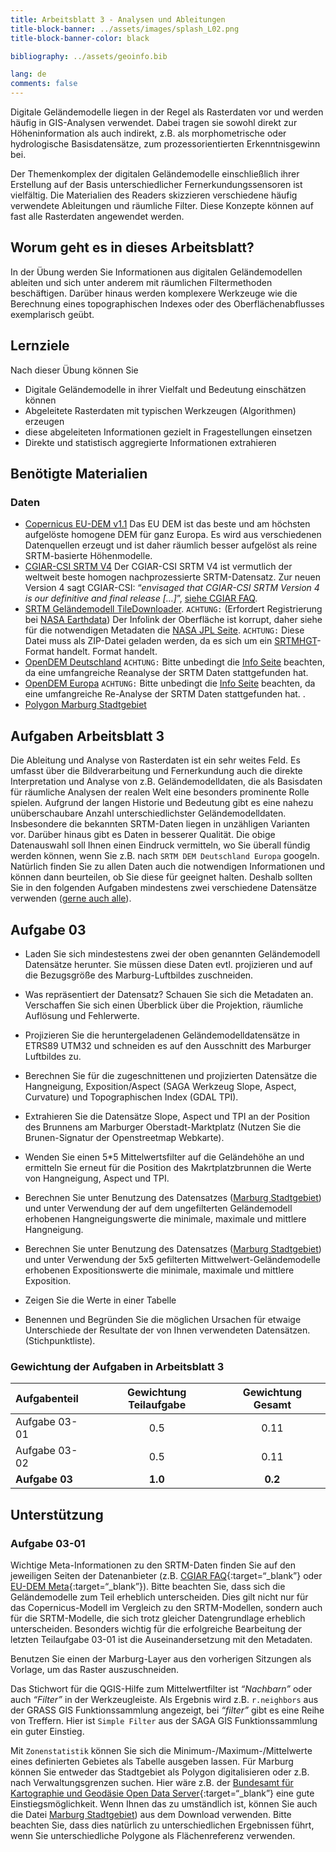 ```yaml
---
title: Arbeitsblatt 3 - Analysen und Ableitungen
title-block-banner: ../assets/images/splash_L02.png
title-block-banner-color: black

bibliography: ../assets/geoinfo.bib

lang: de
comments: false
---
```


Digitale Geländemodelle liegen in der Regel als Rasterdaten vor und werden häufig in GIS-Analysen verwendet. Dabei tragen sie sowohl direkt zur Höheninformation als auch indirekt, z.B. als morphometrische oder hydrologische Basisdatensätze, zum prozessorientierten Erkenntnisgewinn bei.


Der Themenkomplex der digitalen Geländemodelle einschließlich ihrer Erstellung auf der Basis unterschiedlicher Fernerkundungssensoren ist vielfältig. Die Materialien des Readers skizzieren verschiedene häufig verwendete Ableitungen und räumliche Filter. Diese Konzepte können auf fast alle Rasterdaten angewendet werden.


## Worum geht es in dieses Arbeitsblatt?

In der Übung werden Sie Informationen aus digitalen Geländemodellen ableiten und sich unter anderem mit räumlichen Filtermethoden beschäftigen. Darüber hinaus werden komplexere Werkzeuge wie die Berechnung eines topographischen Indexes oder des Oberflächenabflusses exemplarisch geübt.


## Lernziele 

Nach dieser Übung können Sie

  * Digitale Geländemodelle in ihrer Vielfalt und Bedeutung einschätzen können 
  * Abgeleitete Rasterdaten mit typischen Werkzeugen (Algorithmen) erzeugen
  * diese abgeleiteten Informationen gezielt in Fragestellungen einsetzen
  * Direkte und statistisch aggregierte Informationen extrahieren


## Benötigte Materialien

### Daten
  * [Copernicus EU-DEM v1.1](https://land.copernicus.eu/imagery-in-situ/eu-dem/eu-dem-v1.1/view) Das EU DEM ist das beste und am höchsten aufgelöste homogene DEM für ganz Europa. Es wird aus verschiedenen Datenquellen erzeugt und ist daher räumlich besser aufgelöst als reine SRTM-basierte Höhenmodelle. 
  * [CGIAR-CSI SRTM V4](https://srtm.csi.cgiar.org/srtmdata/) Der CGIAR-CSI SRTM V4 ist vermutlich der weltweit beste homogen nachprozessierte SRTM-Datensatz. Zur neuen Version 4 sagt CGIAR-CSI: "*envisaged that CGIAR-CSI SRTM Version 4 is our definitive and final release [...]*", [siehe CGIAR FAQ](https://srtm.csi.cgiar.org/faq/).
  * [SRTM Geländemodell TileDownloader](https://dwtkns.com/srtm30m/). `ACHTUNG:` (Erfordert Registrierung bei [NASA Earthdata](https://urs.earthdata.nasa.gov/users/new)) Der Infolink der Oberfläche ist korrupt, daher siehe für die notwendigen Metadaten die [NASA JPL Seite](https://www2.jpl.nasa.gov/srtm/). `ACHTUNG:` Diese Datei muss als ZIP-Datei geladen werden, da es sich um ein [SRTMHGT](https://gdal.org/drivers/raster/srtmhgt.html)-Format handelt. Format handelt. 
  * [OpenDEM Deutschland](https://opendem.info/downloads/srtm_germany_dtm.zip) `ACHTUNG:` Bitte unbedingt die [Info Seite](https://opendem.info/srtm_processing.html) beachten, da eine umfangreiche Reanalyse der SRTM Daten stattgefunden hat. 
  * [OpenDEM Europa](https://opendem.info/opendemeu_download_highres.html) `ACHTUNG:` Bitte unbedingt die [Info Seite](https://opendem.info/opendemeu_background.html) beachten, da eine umfangreiche Re-Analyse der SRTM Daten stattgefunden hat.  .
  * [Polygon Marburg Stadtgebiet]({{site.baseurl}}/assets/data/marburg_stadtgebiet.gpkg)

## Aufgaben Arbeitsblatt 3
Die Ableitung und Analyse von Rasterdaten ist ein sehr weites Feld. Es umfasst über die Bildverarbeitung und Fernerkundung auch die direkte Interpretation und Analyse von z.B. Geländemodelldaten, die als Basisdaten für räumliche Analysen der realen Welt eine besonders prominente Rolle spielen. Aufgrund der langen Historie und Bedeutung gibt es eine nahezu unüberschaubare Anzahl unterschiedlichster Geländemodelldaten. Insbesondere die bekannten SRTM-Daten liegen in unzähligen Varianten vor. Darüber hinaus gibt es Daten in besserer Qualität. Die obige Datenauswahl soll Ihnen einen Eindruck vermitteln, wo Sie überall fündig werden können, wenn Sie z.B. nach `SRTM DEM Deutschland Europa` googeln. Natürlich finden Sie zu allen Daten auch die notwendigen Informationen und können dann beurteilen, ob Sie diese für geeignet halten. Deshalb sollten Sie in den folgenden Aufgaben mindestens zwei verschiedene Datensätze verwenden ([gerne auch alle](https://raw.githubusercontent.com/gisma-courses/geoinfo-basis-qgis/master/docs/assets/data/le3_dem.zip)).

## Aufgabe 03


::: {.callout-tip icon="false" appearance="simple"}
* Laden Sie sich mindestestens zwei der oben genannten Geländemodell Datensätze herunter. Sie müssen diese Daten evtl. projizieren und auf die Bezugsgröße des Marburg-Luftbildes zuschneiden.

*   Was repräsentiert der Datensatz? Schauen Sie sich die Metadaten an. Verschaffen Sie sich einen Überblick über die Projektion, räumliche Auflösung und Fehlerwerte.
*   Projizieren Sie die heruntergeladenen Geländemodelldatensätze in ETRS89 UTM32 und schneiden es auf den Ausschnitt des Marburger Luftbildes zu.
*   Berechnen Sie für die zugeschnittenen und projizierten Datensätze die Hangneigung, Exposition/Aspect (SAGA Werkzeug Slope, Aspect, Curvature) und Topographischen Index (GDAL TPI). 
*   Extrahieren Sie die Datensätze Slope, Aspect und TPI an der Position des Brunnens am Marburger Oberstadt-Marktplatz (Nutzen Sie die Brunen-Signatur der Openstreetmap Webkarte).
*   Wenden Sie einen 5*5 Mittelwertsfilter auf die Geländehöhe an und ermitteln Sie erneut für die Position des Makrtplatzbrunnen die Werte von Hangneigung, Aspect und TPI.
* Berechnen Sie unter Benutzung des Datensatzes ([Marburg Stadtgebiet]({{ site.baseurl}}/assets/data/marburg_stadtgebiet.gpkg)) und unter Verwendung der auf dem ungefilterten Geländemodell erhobenen Hangneigungswerte die minimale, maximale und mittlere Hangneigung. 
* Berechnen Sie unter Benutzung des Datensatzes ([Marburg Stadtgebiet]({{ site.baseurl}}/assets/data/marburg_stadtgebiet.gpkg)) und unter Verwendung der 5x5 gefilterten Mittwelwert-Geländemodelle erhobenen Expositionswerte die minimale, maximale und mittlere Exposition.
* Zeigen Sie die Werte in einer Tabelle

* Benennen und Begründen Sie die möglichen Ursachen für etwaige Unterschiede der Resultate der von Ihnen verwendeten Datensätzen. (Stichpunktliste). 
:::

### Gewichtung der Aufgaben in Arbeitsblatt 3

| Aufgabenteil | Gewichtung Teilaufgabe | Gewichtung  Gesamt| 
|:-------------|:----------------------:|:-----------------:|
|Aufgabe 03-01 | 0.5  | 0.11  | 
|Aufgabe 03-02 | 0.5  | 0.11  | 
|**Aufgabe 03** | **1.0**  | **0.2**  | 


## Unterstützung 

### Aufgabe 03-01
Wichtige Meta-Informationen zu den SRTM-Daten finden Sie auf den jeweiligen Seiten der Datenanbieter (z.B. [CGIAR FAQ](https://srtm.csi.cgiar.org/faq/){:target="_blank"} oder [EU-DEM Meta](https://land.copernicus.eu/imagery-in-situ/eu-dem/eu-dem-v1.1?tab=metadata){:target="_blank"}). Bitte beachten Sie, dass sich die Geländemodelle zum Teil erheblich unterscheiden. Dies gilt nicht nur für das Copernicus-Modell im Vergleich zu den SRTM-Modellen, sondern auch für die SRTM-Modelle, die sich trotz gleicher Datengrundlage erheblich unterscheiden. Besonders wichtig für die erfolgreiche Bearbeitung der letzten Teilaufgabe 03-01 ist die Auseinandersetzung mit den Metadaten.

Benutzen Sie einen der Marburg-Layer aus den vorherigen Sitzungen als Vorlage, um das Raster auszuschneiden.

Das Stichwort für die QGIS-Hilfe zum Mittelwertfilter ist *"Nachbarn"* oder auch *"Filter"* in der Werkzeugleiste. Als Ergebnis wird z.B. `r.neighbors` aus der GRASS GIS Funktionssammlung angezeigt, bei *"filter"* gibt es eine Reihe von Treffern. Hier ist `Simple Filter` aus der SAGA GIS Funktionssammlung ein guter Einstieg.

Mit `Zonenstatistik` können Sie sich die Minimum-/Maximum-/Mittelwerte eines definierten Gebietes als Tabelle ausgeben lassen. Für Marburg können Sie entweder das Stadtgebiet als Polygon digitalisieren oder z.B. nach Verwaltungsgrenzen suchen. Hier wäre z.B. der [Bundesamt für Kartographie und Geodäsie Open Data Server](https://gdz.bkg.bund.de/index.php/default/open-data.html){:target="_blank"}  eine gute Einstiegsmöglichkeit.
 Wenn Ihnen das zu umständlich ist, können Sie auch die Datei [Marburg Stadtgebiet]({{ site.baseurl}}/assets/data/marburg_stadtgebiet.gpkg)) aus dem Download verwenden. Bitte beachten Sie, dass dies natürlich zu unterschiedlichen Ergebnissen führt, wenn Sie unterschiedliche Polygone als Flächenreferenz verwenden.  
